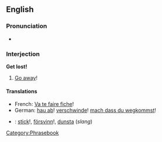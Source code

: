 ==English==
===Pronunciation===
*{{audio|en-us-get_lost.ogg|Audio (US)}}

===Interjection===
'''Get lost!'''

#[[Go away]]!
====Translations====
*French: [[Va te faire fiche]]!
*German: [[hau ab]]! [[verschwinde]]! [[mach dass du wegkommst]]!
*{{sv}}: [[stick]]!, [[försvinn]]!, [[dunsta]] (''slang'')

[[Category:Phrasebook]]